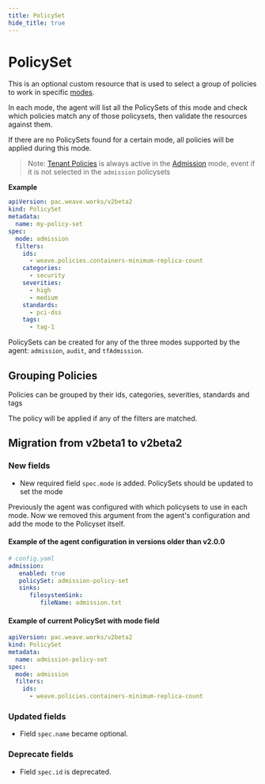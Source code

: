 ```yaml
---
title: PolicySet
hide_title: true
---
```



# PolicySet <TierLabel tiers="Enterprise" />

This is an optional custom resource that is used to select a group of policies to work in specific [modes](./weave-policy-profile.mdx#agent-modes).

In each mode, the agent will list all the PolicySets of this mode and check which policies match any of those policysets, then validate the resources against them.

If there are no PolicySets found for a certain mode, all policies will be applied during this mode.

> Note: [Tenant Policies](./policy.mdx#tenant-policy) is always active in the [Admission](../weave-policy-profile#admission) mode, event if it is not selected in the `admission` policysets

**Example**
```yaml
apiVersion: pac.weave.works/v2beta2
kind: PolicySet
metadata:
  name: my-policy-set
spec:
  mode: admission
  filters:
    ids:
      - weave.policies.containers-minimum-replica-count
    categories:
      - security
    severities:
      - high
      - medium
    standards:
      - pci-dss
    tags:
      - tag-1
```

PolicySets can be created for any of the three modes supported by the agent: `admission`, `audit`, and `tfAdmission`.


## Grouping Policies

Policies can be grouped by their ids, categories, severities, standards and tags

The policy will be applied if any of the filters are matched.


## Migration from v2beta1 to v2beta2

### New fields
- New required field `spec.mode` is added. PolicySets should be updated to set the mode

Previously the agent was configured with which policysets to use in each mode. Now we removed this argument from the agent's configuration and add the mode to the Policyset itself.

#### Example of the agent configuration in versions older than v2.0.0

```yaml
# config.yaml
admission:
   enabled: true
   policySet: admission-policy-set
   sinks:
      filesystemSink:
         fileName: admission.txt
```

#### Example of current PolicySet with mode field

```yaml
apiVersion: pac.weave.works/v2beta2
kind: PolicySet
metadata:
  name: admission-policy-set
spec:
  mode: admission
  filters:
    ids:
      - weave.policies.containers-minimum-replica-count
```


### Updated fields
- Field `spec.name` became optional.

### Deprecate fields
- Field `spec.id` is deprecated.

